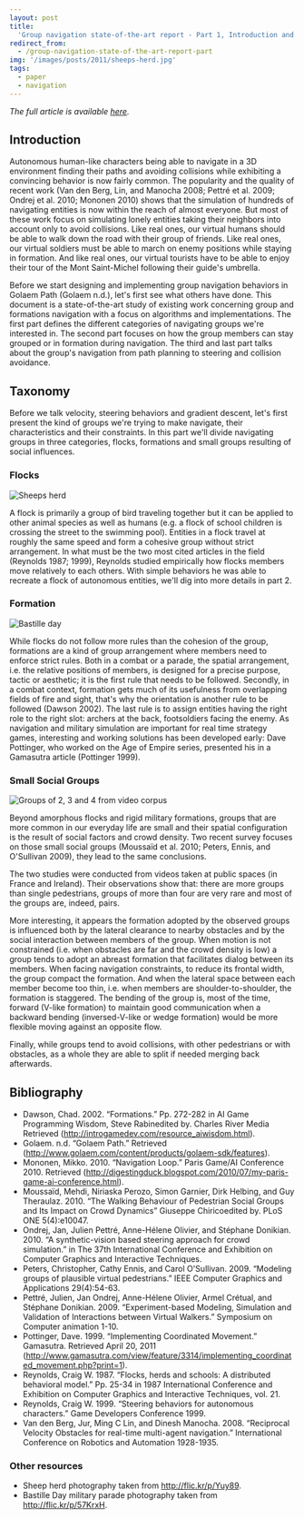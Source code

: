 ```yaml
---
layout: post
title:
  'Group navigation state-of-the-art report - Part 1, Introduction and Taxonomy'
redirect_from:
  - /group-navigation-state-of-the-art-report-part
img: '/images/posts/2011/sheeps-herd.jpg'
tags:
  - paper
  - navigation
---
```


_The full article is available
[here](/group-navigation-state-of-the-art-report)._

## Introduction

Autonomous human-like characters being able to navigate in a 3D environment
finding their paths and avoiding collisions while exhibiting a convincing
behavior is now fairly common. The popularity and the quality of recent work
(Van den Berg, Lin, and Manocha 2008; Pettré et al. 2009; Ondrej et al. 2010;
Mononen 2010) shows that the simulation of hundreds of navigating entities is
now within the reach of almost everyone. But most of these work focus on
simulating lonely entities taking their neighbors into account only to avoid
collisions. Like real ones, our virtual humans should be able to walk down the
road with their group of friends. Like real ones, our virtual soldiers must be
able to march on enemy positions while staying in formation. And like real ones,
our virtual tourists have to be able to enjoy their tour of the Mont
Saint-Michel following their guide's umbrella.

Before we start designing and implementing group navigation behaviors in Golaem
Path (Golaem n.d.), let's first see what others have done. This document is a
state-of-the-art study of existing work concerning group and formations
navigation with a focus on algorithms and implementations. The first part
defines the different categories of navigating groups we're interested in. The
second part focuses on how the group members can stay grouped or in formation
during navigation. The third and last part talks about the group's navigation
from path planning to steering and collision avoidance.

## Taxonomy

Before we talk velocity, steering behaviors and gradient descent, let's first
present the kind of groups we're trying to make navigate, their characteristics
and their constraints. In this part we'll divide navigating groups in three
categories, flocks, formations and small groups resulting of social influences.

### Flocks

![Sheeps herd](/images/posts/2011/sheeps-herd.jpg)

A flock is primarily a group of bird traveling together but it can be applied to
other animal species as well as humans (e.g. a flock of school children is
crossing the street to the swimming pool). Entities in a flock travel at roughly
the same speed and form a cohesive group without strict arrangement. In what
must be the two most cited articles in the field (Reynolds 1987; 1999), Reynolds
studied empirically how flocks members move relatively to each others. With
simple behaviors he was able to recreate a flock of autonomous entities, we'll
dig into more details in part 2.

### Formation

![Bastille day](/images/posts/2011/bastille-day.jpg)

While flocks do not follow more rules than the cohesion of the group, formations
are a kind of group arrangement where members need to enforce strict rules. Both
in a combat or a parade, the spatial arrangement, i.e. the relative positions of
members, is designed for a precise purpose, tactic or aesthetic; it is the first
rule that needs to be followed. Secondly, in a combat context, formation gets
much of its usefulness from overlapping fields of fire and sight, that's why the
orientation is another rule to be followed (Dawson 2002). The last rule is to
assign entities having the right role to the right slot: archers at the back,
footsoldiers facing the enemy. As navigation and military simulation are
important for real time strategy games, interesting and working solutions has
been developed early: Dave Pottinger, who worked on the Age of Empire series,
presented his in a Gamasutra article (Pottinger 1999).

### Small Social Groups

![Groups of 2, 3 and 4 from video corpus](/images/posts/2011/social-groups.jpg)

Beyond amorphous flocks and rigid military formations, groups that are more
common in our everyday life are small and their spatial configuration is the
result of social factors and crowd density. Two recent survey focuses on those
small social groups (Moussaïd et al. 2010; Peters, Ennis, and O'Sullivan 2009),
they lead to the same conclusions.

The two studies were conducted from videos taken at public spaces (in France and
Ireland). Their observations show that: there are more groups than single
pedestrians, groups of more than four are very rare and most of the groups are,
indeed, pairs.

More interesting, it appears the formation adopted by the observed groups is
influenced both by the lateral clearance to nearby obstacles and by the social
interaction between members of the group. When motion is not constrained (i.e.
when obstacles are far and the crowd density is low) a group tends to adopt an
abreast formation that facilitates dialog between its members. When facing
navigation constraints, to reduce its frontal width, the group compact the
formation. And when the lateral space between each member become too thin, i.e.
when members are shoulder-to-shoulder, the formation is staggered. The bending
of the group is, most of the time, forward (V-like formation) to maintain good
communication when a backward bending (inversed-V-like or wedge formation) would
be more flexible moving against an opposite flow.

Finally, while groups tend to avoid collisions, with other pedestrians or with
obstacles, as a whole they are able to split if needed merging back afterwards.

## Bibliography

- Dawson, Chad. 2002. &ldquo;Formations.&rdquo; Pp. 272-282 in AI Game
  Programming Wisdom, Steve Rabinedited by. Charles River Media Retrieved
  (<http://introgamedev.com/resource_aiwisdom.html>).
- Golaem. n.d. &ldquo;Golaem Path.&rdquo; Retrieved
  (<http://www.golaem.com/content/products/golaem-sdk/features>).
- Mononen, Mikko. 2010. &ldquo;Navigation Loop.&rdquo; Paris Game/AI
  Conference 2010. Retrieved
  (<http://digestingduck.blogspot.com/2010/07/my-paris-game-ai-conference.html>).
- Moussaïd, Mehdi, Niriaska Perozo, Simon Garnier, Dirk Helbing, and Guy
  Theraulaz. 2010. &ldquo;The Walking Behaviour of Pedestrian Social Groups and
  Its Impact on Crowd Dynamics&rdquo; Giuseppe Chiricoedited by. PLoS ONE
  5(4):e10047.
- Ondrej, Jan, Julien Pettré, Anne-Hélene Olivier, and Stéphane Donikian. 2010.
  &ldquo;A synthetic-vision based steering approach for crowd simulation.&rdquo;
  in The 37th International Conference and Exhibition on Computer Graphics and
  Interactive Techniques.
- Peters, Christopher, Cathy Ennis, and Carol O'Sullivan. 2009. &ldquo;Modeling
  groups of plausible virtual pedestrians.&rdquo; IEEE Computer Graphics and
  Applications 29(4):54-63.
- Pettré, Julien, Jan Ondrej, Anne-Hélene Olivier, Armel Crétual, and Stéphane
  Donikian. 2009. &ldquo;Experiment-based Modeling, Simulation and Validation of
  Interactions between Virtual Walkers.&rdquo; Symposium on Computer animation
  1-10.
- Pottinger, Dave. 1999. &ldquo;Implementing Coordinated Movement.&rdquo;
  Gamasutra. Retrieved April 20, 2011
  (<http://www.gamasutra.com/view/feature/3314/implementing_coordinated_movement.php?print=1>).
- Reynolds, Craig W. 1987. &ldquo;Flocks, herds and schools: A distributed
  behavioral model.&rdquo; Pp. 25-34 in 1987 International Conference and
  Exhibition on Computer Graphics and Interactive Techniques, vol. 21.
- Reynolds, Craig W. 1999. &ldquo;Steering behaviors for autonomous
  characters.&rdquo; Game Developers Conference 1999.
- Van den Berg, Jur, Ming C Lin, and Dinesh Manocha. 2008. &ldquo;Reciprocal
  Velocity Obstacles for real-time multi-agent navigation.&rdquo; International
  Conference on Robotics and Automation 1928-1935.

### Other resources

- Sheep herd photography taken from <http://flic.kr/p/Yuy89>.
- Bastille Day military parade photography taken from <http://flic.kr/p/57KrxH>.
